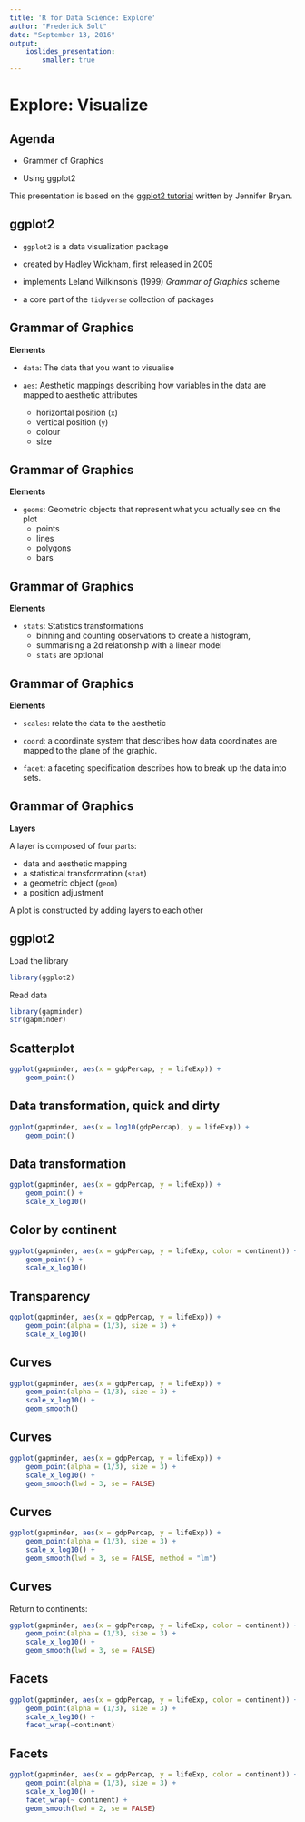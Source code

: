 ```yaml
---
title: 'R for Data Science: Explore'
author: "Frederick Solt"
date: "September 13, 2016"
output: 
    ioslides_presentation:
        smaller: true
---
```


<!-- ```{r setup, include=FALSE} -->
<!-- knitr::opts_chunk$set(echo = FALSE) -->
<!-- ``` -->

Explore: Visualize
===

## Agenda

- Grammer of Graphics

- Using ggplot2

This presentation is based on the [ggplot2 tutorial](https://github.com/jennybc/ggplot2-tutorial) written by Jennifer Bryan. 

## ggplot2

- `ggplot2` is a data visualization package

- created by Hadley Wickham, first released in 2005

- implements Leland Wilkinson's (1999) _Grammar of Graphics_ scheme

- a core part of the `tidyverse` collection of packages

## Grammar of Graphics

**Elements**

* `data`: The data that you want to visualise

* `aes`: Aesthetic mappings
describing how variables in the data are mapped to aesthetic attributes

    + horizontal position (`x`)
    + vertical position (`y`)
    + colour
    + size

## Grammar of Graphics

**Elements**

- `geoms`: Geometric objects that represent what you actually see on
the plot
    + points
    + lines
    + polygons
    + bars

## Grammar of Graphics

**Elements**

- `stats`: Statistics transformations
    + binning and counting observations to create a histogram,
    + summarising a 2d relationship with a linear model
    + `stats` are optional


## Grammar of Graphics

**Elements**

- `scales`: relate the data to the aesthetic

- `coord`: a coordinate system that describes how data coordinates are
mapped to the plane of the graphic.

- `facet`: a faceting specification describes how to break up the data into sets.

## Grammar of Graphics

**Layers**

A layer is composed of four parts:

* data and aesthetic mapping
* a statistical transformation (`stat`)
* a geometric object (`geom`)
* a position adjustment

A plot is constructed by adding layers to each other

## ggplot2

Load the library
```r
library(ggplot2)
```

Read data
```r
library(gapminder)
str(gapminder)
```

## Scatterplot
```r
ggplot(gapminder, aes(x = gdpPercap, y = lifeExp)) + 
    geom_point()
```

## Data transformation, quick and dirty
```r
ggplot(gapminder, aes(x = log10(gdpPercap), y = lifeExp)) +
    geom_point()
```

## Data transformation
```r
ggplot(gapminder, aes(x = gdpPercap, y = lifeExp)) + 
    geom_point() +
    scale_x_log10()
```

## Color by continent
```r
ggplot(gapminder, aes(x = gdpPercap, y = lifeExp, color = continent)) + 
    geom_point() +
    scale_x_log10()
```


## Transparency
```r
ggplot(gapminder, aes(x = gdpPercap, y = lifeExp)) + 
    geom_point(alpha = (1/3), size = 3) + 
    scale_x_log10() 

```


## Curves
```r
ggplot(gapminder, aes(x = gdpPercap, y = lifeExp)) + 
    geom_point(alpha = (1/3), size = 3) + 
    scale_x_log10() +
    geom_smooth()
```


## Curves

```r
ggplot(gapminder, aes(x = gdpPercap, y = lifeExp)) + 
    geom_point(alpha = (1/3), size = 3) + 
    scale_x_log10() +
    geom_smooth(lwd = 3, se = FALSE)
```


## Curves

```r
ggplot(gapminder, aes(x = gdpPercap, y = lifeExp)) + 
    geom_point(alpha = (1/3), size = 3) + 
    scale_x_log10() +
    geom_smooth(lwd = 3, se = FALSE, method = "lm")

```

## Curves

Return to continents:
```r
ggplot(gapminder, aes(x = gdpPercap, y = lifeExp, color = continent)) + 
    geom_point(alpha = (1/3), size = 3) + 
    scale_x_log10() +
    geom_smooth(lwd = 3, se = FALSE)
```


## Facets
```r
ggplot(gapminder, aes(x = gdpPercap, y = lifeExp, color = continent)) + 
    geom_point(alpha = (1/3), size = 3) + 
    scale_x_log10() +
    facet_wrap(~continent)

```

## Facets
```r
ggplot(gapminder, aes(x = gdpPercap, y = lifeExp, color = continent)) + 
    geom_point(alpha = (1/3), size = 3) + 
    scale_x_log10() +
    facet_wrap(~ continent) +
    geom_smooth(lwd = 2, se = FALSE)
```
